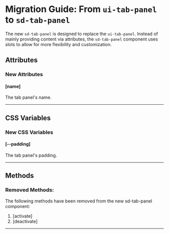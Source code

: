 
<Meta title="Docs/Migration/ui-tab-panel" />

# Migration Guide: From `ui-tab-panel` to `sd-tab-panel`

The new `sd-tab-panel` is designed to replace the `ui-tab-panel`. Instead of mainly providing content via attributes, the `sd-tab-panel` component uses slots to allow for more flexibility and customization.

## Attributes

### New Attributes

#### [name]

The tab panel's name.

<hr />

## CSS Variables

### New CSS Variables

#### [--padding]

The tab panel's padding.

<hr />

## Methods

### Removed Methods:

The following methods have been removed from the new sd-tab-panel component:

1. [activate]
2. [deactivate]

<hr />

